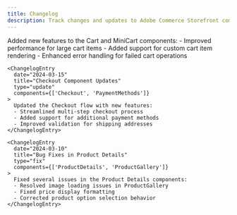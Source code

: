 ```yaml
---
title: Changelog
description: Track changes and updates to Adobe Commerce Storefront components
---
```



<div class="changelog-page">

  <ChangelogFilter />

  <div class="changelog-entries">
    <ChangelogEntry
      date="2024-03-20"
      title="New Cart Drop-in Features"
      type="feature"
      components={['Cart', 'MiniCart']}
    >
      Added new features to the Cart and MiniCart components:
      - Improved performance for large cart items
      - Added support for custom cart item rendering
      - Enhanced error handling for failed cart operations
    </ChangelogEntry>

    <ChangelogEntry
      date="2024-03-15"
      title="Checkout Component Updates"
      type="update"
      components={['Checkout', 'PaymentMethods']}
    >
      Updated the Checkout flow with new features:
      - Streamlined multi-step checkout process
      - Added support for additional payment methods
      - Improved validation for shipping addresses
    </ChangelogEntry>

    <ChangelogEntry
      date="2024-03-10"
      title="Bug Fixes in Product Details"
      type="fix"
      components={['ProductDetails', 'ProductGallery']}
    >
      Fixed several issues in the Product Details components:
      - Resolved image loading issues in ProductGallery
      - Fixed price display formatting
      - Corrected product option selection behavior
    </ChangelogEntry>
  </div>
</div> 